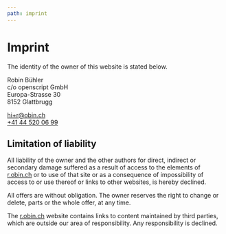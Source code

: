 ```yaml
---
path: imprint
---
```



<SingleColumn>

# Imprint

The identity of the owner of this website is stated below.

Robin Bühler\
c/o openscript GmbH\
Europa-Strasse 30\
8152 Glattbrugg

<a href="mailto:hi+r@obin.ch">hi+r@obin.ch</a>
<br />
<a href="tel:+41445200699">+41 44 520 06 99</a>

## Limitation of liability

All liability of the owner and the other authors for direct, indirect or secondary damage suffered as a result of access to the elements of [r.obin.ch](https://r.obin.ch) or to use of that site or as a consequence of impossibility of access to or use thereof or links to other websites, is hereby declined.

All offers are without obligation. The owner reserves the right to change or delete, parts or the whole offer, at any time.

The [r.obin.ch](https://r.obin.ch) website contains links to content maintained by third parties, which are outside our area of responsibility. Any responsibility is declined.

</SingleColumn>
